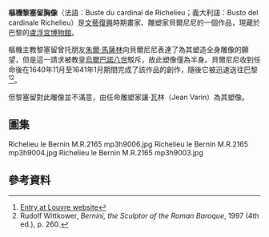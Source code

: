 {{Infobox artwork|title=樞機黎塞留胸像|length_metric=|owner=|coordinates=|accession=|museum=[[卢浮宫|盧浮宮]]|city=巴黎|condition=|imperial_unit=in|metric_unit=cm|dimensions=真人大小|diameter_imperial=|diameter_metric=|length_imperial=|width_imperial=|height_imperial=|width_metric=|image_file=Richelieu le Bernin M.R.2165 mp3h9004.jpg|other_language_2=|caption=|painting_alignment=|image_size=220px|alt=|other_language_1=|other_title_1=|other_title_2=|height_metric=|artist=[[吉安·洛伦佐·贝尼尼|吉安·羅倫佐·貝爾尼尼]]|catalogue=42|year={{start date|1640–41}}|type=雕塑|material=大理石|subject=[[黎塞留|黎塞留]]|url=}}

'''樞機黎塞留胸像'''（法語：Buste du cardinal de Richelieu；義大利語：Busto del cardinale Richelieu）是[[文艺复兴|文藝復興]]時期畫家、雕塑家貝爾尼尼的一個作品，現藏於巴黎的[[卢浮宫|盧浮宮博物館]]。

樞機主教黎塞留曾托朋友[[儒勒·马扎然|朱爾·馬薩林]]向貝爾尼尼表達了為其塑造全身雕像的願望，但是這一請求被教皇[[烏爾巴諾八世|烏爾巴諾八世]]駁斥，故此塑像僅為半身。貝爾尼尼收到任命後在1640年11月至1641年1月期間完成了該作品的創作，隨後它被迅速送往巴黎<ref>[http://www.louvre.fr/llv/oeuvres/detail_notice.jsp?CONTENT%3C%3Ecnt_id=10134198673237366&CURRENT_LLV_NOTICE%3C%3Ecnt_id=10134198673237366&FOLDER%3C%3Efolder_id=9852723696500824&baseIndex=73&bmLocale=en Entry at Louvre website]{{Dead link|date=November 2018 |bot=InternetArchiveBot |fix-attempted=yes }}</ref><ref>Rudolf Wittkower, ''Bernini, the Sculptor of the Roman Baroque'', 1997 (4th ed.), p. 260.</ref>。

但黎塞留對此雕像並不滿意，由任命雕塑家讓·瓦林（Jean Varin）為其塑像。

== 圖集 ==
<gallery mode="packed">
Richelieu le Bernin M.R.2165 mp3h9006.jpg
Richelieu le Bernin M.R.2165 mp3h9004.jpg
Richelieu le Bernin M.R.2165 mp3h9003.jpg
</gallery>

== 參考資料 ==
{{Reflist|2}}
{{吉安·洛倫佐·貝尼尼}}